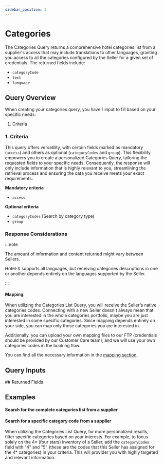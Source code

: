 ```yaml
---
sidebar_position: 3
---
```




# Categories

The Categories Query returns a comprehensive hotel categories list from a supplier's access that may include translations to other languages, granting you access to all the categories configured by the Seller for a given set of credentials. The returned fields include:

* `categoryCode`
* `text`
* `language`


## Query Overview

When creating your categories query, you have 1 input to fill based on your specific needs:

1. Criteria

### 1. Criteria    

This query offers versatility, with certain fields marked as mandatory (`access`) and others as optional (`categoryCodes` and `group`). This flexibility empowers you to create a personalized Categories Query, tailoring the requested fields to your specific needs. Consequently, the response will only include information that is highly relevant to you, streamlining the retrieval process and ensuring the data you receive meets your exact requirements.

**Mandatory criteria**
* `access`

**Optional criteria**
* `categoryCodes` (Search by category type)
* `group`


### Response Considerations

:::note

The amount of information and content returned might vary between Sellers.

Hotel-X supports all languages, but receiving categories descriptions in one or another depends entirely on the languages supported by the Seller.

:::

#### Mapping

When utilizing the Categories List Query, you will receive the Seller's native categories codes. Connecting with a new Seller doesn't always mean that you are interested in the whole categories portfolio, maybe you are just interested in some specific categories. Since mapping depends entirely on your side, you can map only those categories you are interested in.

Additionally, you can upload your own mapping files to our FTP (credentials should be provided by our Customer Care team), and we will use your own categories codes in the booking flow.

You can find all the necessary information in the [mapping section](../plugins/mapping.mdx).


## Query Inputs

<HotelXCategoryQueryInput />
## Returned Fields

<CategoryConnection />


## Examples

#### Search for the complete categories list from a supplier

<GraphqlSample query={categoriesQuery} variables={categoriesVariables} />


#### Search for a specific category code from a supplier

When utilizing the Categories List Query, for more personalized results, filter specific categories based on your interests. For example, to focus solely on the 4\* (four stars) inventory of a Seller, add the `categoryCodes` field with "4" and "5" (these are the codes that this Seller has assigned for the 4\* categories) in your criteria. This will provider you with highly targeted and relevant information.

<GraphqlSample query={categoriesQuery} variables={categoriesByCategoryCodeVariables} />

